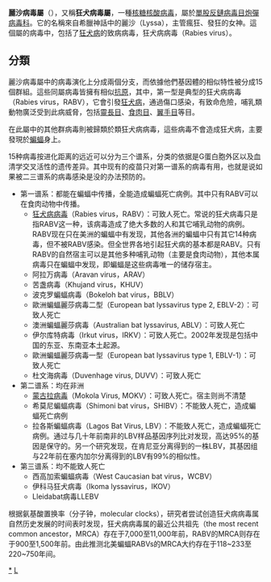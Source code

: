 {{Automatic taxobox
| taxon = Lyssavirus
| authority = 
}}
'''麗沙病毒屬'''（{{lang-en|Lyssavirus}}），又稱'''狂犬病毒屬'''，一種[[核糖核酸病毒|核糖核酸病毒]]，屬於[[單股反鏈病毒目|單股反鏈病毒目]][[炮彈病毒科|炮彈病毒科]]。它的名稱來自希臘神話中的麗沙（Lyssa），主管瘋狂、發狂的女神。這個屬的病毒中，包括了[[狂犬病|狂犬病]]的致病病毒，狂犬病病毒（Rabies virus）。

==分類==
麗沙病毒屬中的病毒演化上分成兩個分支，而依據他們基因體的相似特性被分成15個群組。這些同屬病毒皆擁有相似[[抗原|抗原]]，其中，第一型是典型的狂犬病病毒（Rabies virus，RABV），它會引發[[狂犬病|狂犬病]]，通過傷口感染，有致命危險，哺乳類動物廣泛受到此病威脅，包括[[靈長目|靈長目]]、[[食肉目|食肉目]]、[[翼手目|翼手目]]等目。

在此屬中的其他群病毒則被歸類於類狂犬病病毒，這些病毒不會造成狂犬病，主要發現於[[蝙蝠|蝙蝠]]身上。

15种病毒按进化距离的远近可以分为三个谱系，分类的依据是G蛋白胞外区以及血清学交叉活性的遗传差异。其中现有的疫苗只对第一谱系的病毒有用，也就是说如果被二三谱系的病毒感染是没的办法预防的。
*第一谱系：都能在蝙蝠中传播，全能造成蝙蝠死亡病例。其中只有RABV可以在食肉动物中传播。
**[[狂犬病病毒|狂犬病病毒]]（Rabies virus，RABV）：可致人死亡。常说的狂犬病毒只是指RABV这一种，该病毒造成了绝大多数的人和其它哺乳动物的病例。RABV现在只在美洲的蝙蝠中有发现，其他各洲的蝙蝠中只有其它14种病毒，但不被RABV感染。但全世界各地引起狂犬病的基本都是RABV。只有RABV的自然宿主可以是其他多种哺乳动物（主要是食肉动物），其他本属病毒只在蝙蝠中发现，即蝙蝠是这些病毒唯一的储存宿主。
**阿拉万病毒（Aravan virus，ARAV）
**苦盏病毒（Khujand virus，KHUV）
**波克罗蝙蝠病毒（Bokeloh bat virus，BBLV）
**歐洲蝙蝠麗莎病毒二型（European bat lyssavirus type 2, EBLV-2）：可致人死亡
**澳洲蝙蝠麗莎病毒（Australian bat lyssavirus, ABLV）：可致人死亡
**伊尔库特病毒（Irkut virus，IRKV）：可致人死亡。2002年发现是包括中国的东亚、东南亚本土起源。
**歐洲蝙蝠麗莎病毒一型（European bat lyssavirus type 1, EBLV-1）：可致人死亡
**杜文海病毒（Duvenhage virus, DUVV）：可致人死亡
*第二谱系：均在非洲
**[[蒙古拉病毒|蒙古拉病毒]]（Mokola Virus, MOKV）：可致人死亡。宿主则尚不清楚
**希莫尼蝙蝠病毒（Shimoni bat virus，SHIBV）：不能致人死亡，造成蝙蝠死亡病例
**拉各斯蝙蝠病毒（Lagos Bat Virus, LBV）：不能致人死亡，造成蝙蝠死亡病例。通过与几十年前南非的LBV样品基因序列比对发现，高达95%的基因是保守的。另一个研究发现，在肯尼亚分离得到的一株LBV，其基因组与22年前在塞内加尔分离得到的LBV有99%的相似性。
*第三谱系：均不能致人死亡
**西高加索蝙蝠病毒（West Caucasian bat virus，WCBV）
**伊科马狂犬病毒（Ikoma  lyssavirus，IKOV）
**Lleidabat病毒LLEBV


根据氨基酸置换率（分子钟，molecular clocks），研究者尝试创造狂犬病病毒属自然历史发展的时间表时发现，狂犬病病毒属的最近公共祖先（the most recent common ancestor，MRCA）存在于7,000至11,000年前，RABV的MRCA则存在于900至1,500年前。由此推测北美蝙蝠RABVs的MRCA大约存在于118~233至220~750年间。

{{Baltimore classification}}

{{DEFAULTSORT:Lyssavirus}}
{{taxonbar}}
[[Category:麗沙病毒屬|*]]
[[Category:炮彈病毒科|L]]